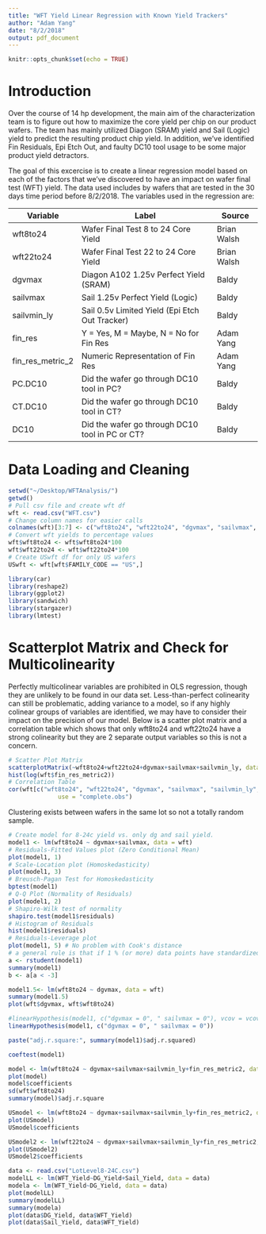 ```yaml
---
title: "WFT Yield Linear Regression with Known Yield Trackers"
author: "Adam Yang"
date: "8/2/2018"
output: pdf_document
---
```


```r
knitr::opts_chunk$set(echo = TRUE)
```

# Introduction

Over the course of 14 hp development, the main aim of the characterization team is to figure out how to maximize the core yield per chip on our product wafers. The team has mainly utilized Diagon (SRAM) yield and Sail (Logic) yield to predict the resulting product chip yield. In addition, we've identified Fin Residuals, Epi Etch Out, and faulty DC10 tool usage to be some major product yield detractors. 

The goal of this excercise is to create a linear regression model based on each of the factors that we've discovered to have an impact on wafer final test (WFT) yield. The data used includes by wafers that are tested in the 30 days time period before 8/2/2018. The variables used in the regression are:

|**Variable**|**Label**|**Source**|
|------------|---------|----------|
|wft8to24|Wafer Final Test 8 to 24 Core Yield|Brian Walsh|
|wft22to24|Wafer Final Test 22 to 24 Core Yield|Brian Walsh|
|dgvmax|Diagon A102 1.25v Perfect Yield (SRAM)|Baldy|
|sailvmax|Sail 1.25v Perfect Yield (Logic)|Baldy|
|sailvmin_ly|Sail 0.5v Limited Yield (Epi Etch Out Tracker)|Baldy|
|fin_res|Y = Yes, M = Maybe, N = No for Fin Res|Adam Yang|
|fin_res_metric_2|Numeric Representation of Fin Res|Adam Yang
|PC.DC10|Did the wafer go through DC10 tool in PC?|Baldy|
|CT.DC10|Did the wafer go through DC10 tool in CT?|Baldy|
|DC10|Did the wafer go through DC10 tool in PC or CT?|Baldy|

# Data Loading and Cleaning
```R
setwd("~/Desktop/WFTAnalysis/")
getwd()
# Pull csv file and create wft df
wft <- read.csv("WFT.csv")
# Change column names for easier calls
colnames(wft)[3:7] <- c("wft8to24", "wft22to24", "dgvmax", "sailvmax", "sailvmin_ly")
# Convert wft yields to percentage values
wft$wft8to24 <- wft$wft8to24*100
wft$wft22to24 <- wft$wft22to24*100
# Create USwft df for only US wafers
USwft <- wft[wft$FAMILY_CODE == "US",]
```

```R
library(car)
library(reshape2)
library(ggplot2)
library(sandwich)
library(stargazer)
library(lmtest)
```
# Scatterplot Matrix and Check for Multicolinearity

Perfectly multicolinear variables are prohibited in OLS regression, though they are unlikely to be found in our data set. Less-than-perfect colinearity can still be problematic, adding variance to a model, so if any highly colinear groups of variables are identified, we may have to consider their impact on the precision of our model. Below is a scatter plot matrix and a correlation table which shows that only wft8to24 and wft22to24 have a strong colinearity but they are 2 separate output variables so this is not a concern.

```R
# Scatter Plot Matrix
scatterplotMatrix(~wft8to24+wft22to24+dgvmax+sailvmax+sailvmin_ly, data = wft)
hist(log(wft$fin_res_metric2))
# Correlation Table
cor(wft[c("wft8to24", "wft22to24", "dgvmax", "sailvmax", "sailvmin_ly", "fin_res_metric2")],
              use = "complete.obs")
```
Clustering exists between wafers in the same lot so not a totally random sample.

```R
# Create model for 8-24c yield vs. only dg and sail yield.
model1 <- lm(wft8to24 ~ dgvmax+sailvmax, data = wft)
# Residuals-Fitted Values plot (Zero Conditional Mean)
plot(model1, 1)
# Scale-Location plot (Homoskedasticity)
plot(model1, 3)
# Breusch-Pagan Test for Homoskedasticity
bptest(model1)
# Q-Q Plot (Normality of Residuals)
plot(model1, 2)
# Shapiro-Wilk test of normality 
shapiro.test(model1$residuals)
# Histogram of Residuals
hist(model1$residuals)
# Residuals-Leverage plot
plot(model1, 5) # No problem with Cook's distance
# a general rule is that if 1 % (or more) data points have standardized residuals > 2.5, the model contains too much error. If 5% (or more) of data points have residuals > 2, the model has too much error and represents our data poorly.
a <- rstudent(model1)
summary(model1)
b <- a[a < -3]

model1.5<- lm(wft8to24 ~ dgvmax, data = wft)
summary(model1.5)
plot(wft$dgvmax, wft$wft8to24)
```

```R
#linearHypothesis(model1, c("dgvmax = 0", " sailvmax = 0"), vcov = vcovHC)
linearHypothesis(model1, c("dgvmax = 0", " sailvmax = 0"))

paste("adj.r.square:", summary(model1)$adj.r.squared)

coeftest(model1)
```

```R
model <- lm(wft8to24 ~ dgvmax+sailvmax+sailvmin_ly+fin_res_metric2, data = wft)
plot(model)
model$coefficients
sd(wft$wft8to24)
summary(model)$adj.r.square
```

```R
USmodel <- lm(wft8to24 ~ dgvmax+sailvmax+sailvmin_ly+fin_res_metric2, data = USwft)
plot(USmodel)
USmodel$coefficients
```

```R
USmodel2 <- lm(wft22to24 ~ dgvmax+sailvmax+sailvmin_ly+fin_res_metric2, data = USwft)
plot(USmodel2)
USmodel2$coefficients
```


```R
data <- read.csv("LotLevel8-24C.csv")
modelLL <- lm(WFT_Yield~DG_Yield+Sail_Yield, data = data)
modela <- lm(WFT_Yield~DG_Yield, data = data)
plot(modelLL)
summary(modelLL)
summary(modela)
plot(data$DG_Yield, data$WFT_Yield)
plot(data$Sail_Yield, data$WFT_Yield)
```